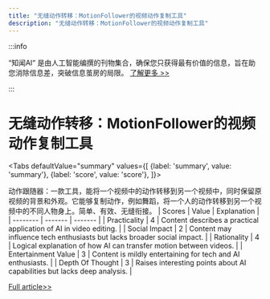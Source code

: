 ```yaml
---
title: "无缝动作转移：MotionFollower的视频动作复制工具"
description: "无缝动作转移：MotionFollower的视频动作复制工具"
---
```



:::info

“知闻AI“ 是由人工智能编撰的刊物集合，确保您只获得最有价值的信息，旨在助您消除信息差，突破信息茧房的局限。  [了解更多 >>](/zh-Hans/docs/guides)

:::

# 无缝动作转移：MotionFollower的视频动作复制工具


<Tabs
	defaultValue="summary"
	values={[
	{label: 'summary', value: 'summary'},
	{label: 'score', value: 'score'},
]}>
<TabItem value="summary">


动作跟随器：一款工具，能将一个视频中的动作转移到另一个视频中，同时保留原视频的背景和外观。它能够复制动作，例如舞蹈，将一个人的动作转移到另一个视频中的不同人物身上。简单、有效、无缝衔接。
</TabItem>
<TabItem value="score">
	| Scores     | Value   | Explanation |
	| -------- | ------- | ------- |
	| Practicality  | 4    | Content describes a practical application of AI in video editing.    |
	| Social Impact | 2     | Content may influence tech enthusiasts but lacks broader social impact.    |
	| Rationality    | 4    | Logical explanation of how AI can transfer motion between videos.    |
	| Entertainment Value    | 3    | Content is mildly entertaining for tech and AI enthusiasts.    |
	| Depth Of Thought    | 3    | Raises interesting points about AI capabilities but lacks deep analysis.    |
</TabItem>
</Tabs>

[Full article>>](https://x.com/imxiaohu/status/1799648392110645355)
